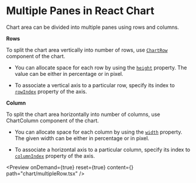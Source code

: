 
<Meta 
  title="React Chart Multiple Panes | Syncfusion"
  description="React Chart multiple panes divide a chart into separate plot areas with custom sizes."
/>


# Multiple Panes in React Chart

Chart area can be divided into multiple panes using rows and columns.

**Rows**

To split the chart area vertically into number of rows, use [`ChartRow`](https://react-api.syncfusion.com/chart/row) component of the chart.

- You can allocate space for each row by using the [`height`](https://react-api.syncfusion.com/chart/row#height) property. The value can be either in percentage or in pixel.

- To associate a vertical axis to a particular row, specify its index to [`rowIndex`](https://react-api.syncfusion.com/chart/chartaxisprops#rowindex) property of the axis.

**Column**

To split the chart area horizontally into number of columns, use ChartColumn component of the chart.

- You can allocate space for each column by using the [`width`](https://react-api.syncfusion.com/chart/column) property. The given width can be either in percentage or in pixel.

- To associate a horizontal axis to a particular column, specify its index to [`columnIndex`](https://react-api.syncfusion.com/chart/chartaxisprops#columnindex) property of the axis.

<Preview onDemand={true} reset={true} content={<MultipleRow />} path="chart/multipleRow.tsx" />